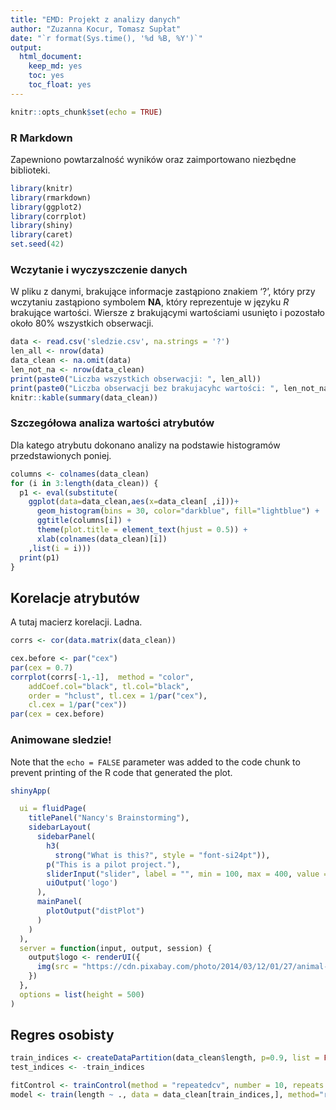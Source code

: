 ```yaml
---
title: "EMD: Projekt z analizy danych"
author: "Zuzanna Kocur, Tomasz Supłat"
date: "`r format(Sys.time(), '%d %B, %Y')`"
output: 
  html_document: 
    keep_md: yes
    toc: yes
    toc_float: yes
---
```


```r
knitr::opts_chunk$set(echo = TRUE)
```

###  R Markdown

Zapewniono powtarzalność wyników oraz zaimportowano niezbędne biblioteki.

```r
library(knitr)
library(rmarkdown)
library(ggplot2)
library(corrplot)
library(shiny)
library(caret)
set.seed(42)

```
### Wczytanie i wyczyszczenie danych

W pliku z danymi, brakujące informacje zastąpiono znakiem '?', który przy wczytaniu zastąpiono symbolem **NA**, który reprezentuje w języku *R* brakujące wartości. Wiersze z brakującymi wartościami usunięto i pozostało około 80% wszystkich obserwacji.

```r
data <- read.csv('sledzie.csv', na.strings = '?')
len_all <- nrow(data)
data_clean <- na.omit(data)
len_not_na <- nrow(data_clean)
print(paste0("Liczba wszystkich obserwacji: ", len_all))
print(paste0("Liczba obserwacji bez brakujacyhc wartości: ", len_not_na))
knitr::kable(summary(data_clean))
```

### Szczegółowa analiza wartości atrybutów

Dla katego atrybutu dokonano analizy na podstawie histogramów przedstawionych poniej.

```r
columns <- colnames(data_clean)
for (i in 3:length(data_clean)) {
  p1 <- eval(substitute(
    ggplot(data=data_clean,aes(x=data_clean[ ,i]))+ 
      geom_histogram(bins = 30, color="darkblue", fill="lightblue") + 
      ggtitle(columns[i]) + 
      theme(plot.title = element_text(hjust = 0.5)) +
      xlab(colnames(data_clean)[i])
    ,list(i = i)))
  print(p1)
}
```

## Korelacje atrybutów
A tutaj macierz korelacji. Ladna.

```r
corrs <- cor(data.matrix(data_clean))

cex.before <- par("cex")
par(cex = 0.7)
corrplot(corrs[-1,-1],  method = "color",
    addCoef.col="black", tl.col="black",
    order = "hclust", tl.cex = 1/par("cex"),
    cl.cex = 1/par("cex"))
par(cex = cex.before)
```

###  Animowane sledzie!
Note that the `echo = FALSE` parameter was added to the code chunk to prevent printing of the R code that generated the plot.

```r
shinyApp(

  ui = fluidPage(
    titlePanel("Nancy's Brainstorming"),
    sidebarLayout(    
      sidebarPanel(
        h3(
          strong("What is this?", style = "font-si24pt")),
        p("This is a pilot project."),
        sliderInput("slider", label = "", min = 100, max = 400, value = 250),
        uiOutput('logo')
      ),
      mainPanel(
        plotOutput("distPlot")
      ) 
    )
  ),
  server = function(input, output, session) {
    output$logo <- renderUI({
      img(src = "https://cdn.pixabay.com/photo/2014/03/12/01/27/animal-pet-285797_1280.png", width = as.integer(input$slider))
    })
  },
  options = list(height = 500)
)
```

## Regres osobisty

``` r
train_indices <- createDataPartition(data_clean$length, p=0.9, list = FALSE, times=1)
test_indices <- -train_indices

fitControl <- trainControl(method = "repeatedcv", number = 10, repeats = 10)
model <- train(length ~ ., data = data_clean[train_indices,], method="ridge", trControl=fitControl, preProcess = c('scale', 'center'))
```